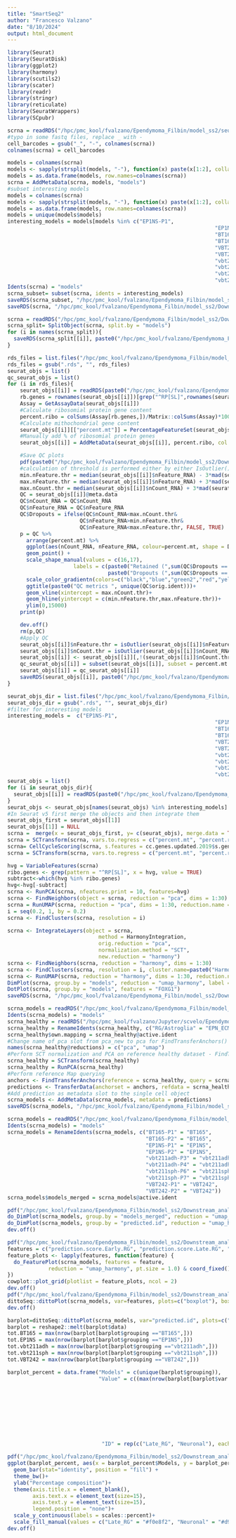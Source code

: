 ```yaml
---
title: "SmartSeq2"
author: "Francesco Valzano"
date: "8/10/2024"
output: html_document
---
```

```r
library(Seurat)
library(SeuratDisk)
library(ggplot2)
library(harmony)
library(scutils2)
library(scater)
library(readr)
library(stringr)
library(reticulate)
library(SeuratWrappers)
library(SCpubr)
```
```r
scrna = readRDS("/hpc/pmc_kool/fvalzano/Ependymoma_Filbin/model_ss2/seurat_merged.rds")
#typo in some fastq files, replace _ with -
cell_barcodes = gsub("_", "-", colnames(scrna))
colnames(scrna) = cell_barcodes
```
```r
models = colnames(scrna)
models <- sapply(strsplit(models, "-"), function(x) paste(x[1:2], collapse = "-"))
models = as.data.frame(models, row.names=colnames(scrna))
scrna = AddMetaData(scrna, models, "models")
#subset interesting models
models = colnames(scrna)
models <- sapply(strsplit(models, "-"), function(x) paste(x[1:2], collapse = "-"))
models = as.data.frame(models, row.names=colnames(scrna))
models = unique(models$models)
interesting_models = models[models %in% c("EP1NS-P1",
                                                                  "EP1NS-P2",
                                                                  "BT165-P1",
                                                                  "BT165-P2",
                                                                  "VBT242-P1",
                                                                  "VBT242-P2",
                                                                  "vbt211sph-P6",
                                                                  "vbt211sph-P7",
                                                                  "vbt211adh-P3",
                                                                  "vbt211adh-P4")]
Idents(scrna) = "models"
scrna_subset= subset(scrna, idents = interesting_models)
saveRDS(scrna_subset, "/hpc/pmc_kool/fvalzano/Ependymoma_Filbin/model_ss2/Downstream_analysis/seurat_objs/Seurat_interesting_models.rds")
saveRDS(scrna, "/hpc/pmc_kool/fvalzano/Ependymoma_Filbin/model_ss2/Downstream_analysis/seurat_objs/Seurat_all_models.rds")

```

```r
scrna = readRDS("/hpc/pmc_kool/fvalzano/Ependymoma_Filbin/model_ss2/Downstream_analysis/seurat_objs/Seurat_all_models.rds")
scrna_split= SplitObject(scrna, split.by = "models")
for (i in names(scrna_split)){
  saveRDS(scrna_split[[i]], paste0("/hpc/pmc_kool/fvalzano/Ependymoma_Filbin/model_ss2/Downstream_analysis/seurat_objs/Single_plates/", i, ".rds"))
}
```
```r
rds_files = list.files("/hpc/pmc_kool/fvalzano/Ependymoma_Filbin/model_ss2/Downstream_analysis/seurat_objs/Single_plates")
rds_files = gsub(".rds", "", rds_files)
seurat_objs = list()
qc_seurat_objs = list()
for (i in rds_files){
    seurat_objs[[i]] = readRDS(paste0("/hpc/pmc_kool/fvalzano/Ependymoma_Filbin/model_ss2/Downstream_analysis/seurat_objs/Single_plates/", i, ".rds"))
    rb.genes = rownames(seurat_objs[[i]])[grep("^RP[SL]",rownames(seurat_objs[[i]]))] 
    Assay = GetAssayData(seurat_objs[[i]])
    #Calculate ribosomial protein gene content
    percent.ribo = colSums(Assay[rb.genes,])/Matrix::colSums(Assay)*100 
    #Calculate mithochondrial gene content
    seurat_objs[[i]][["percent.mt"]] = PercentageFeatureSet(seurat_objs[[i]], pattern = "^MT-") 
    #Manually add % of ribosomial protein genes
    seurat_objs[[i]] = AddMetaData(seurat_objs[[i]], percent.ribo, col.name = "percent.ribo") 

    #Save QC plots
    pdf(paste0("/hpc/pmc_kool/fvalzano/Ependymoma_Filbin/model_ss2/Downstream_analysis/QC_", i, ".pdf"), width=5, height=5)
    #calculation of threshold is performed either by either IsOutlier() function or via expliciting the formula - results are the same
    min.nFeature.thr = median(seurat_objs[[i]]$nFeature_RNA) - 3*mad(seurat_objs[[i]]$nFeature_RNA)
    max.nFeature.thr = median(seurat_objs[[i]]$nFeature_RNA) + 3*mad(seurat_objs[[i]]$nFeature_RNA)
    max.nCount.thr = median(seurat_objs[[i]]$nCount_RNA) + 3*mad(seurat_objs[[i]]$nCount_RNA)
    QC = seurat_objs[[i]]@meta.data
    QC$nCount_RNA = QC$nCount_RNA
    QC$nFeature_RNA = QC$nFeature_RNA
    QC$Dropouts = ifelse(QC$nCount_RNA<max.nCount.thr&
                       QC$nFeature_RNA>min.nFeature.thr&
                       QC$nFeature_RNA<max.nFeature.thr, FALSE, TRUE)
    p = QC %>%
      arrange(percent.mt) %>%
      ggplot(aes(nCount_RNA, nFeature_RNA, colour=percent.mt, shape = Dropouts)) + 
      geom_point() + 
      scale_shape_manual(values = c(16,17), 
                     labels = c(paste0("Retained (",sum(QC$Dropouts == FALSE), " cells)"),
                                paste0("Dropouts (",sum(QC$Dropouts == TRUE), " cells)"))) +
      scale_color_gradientn(colors=c("black","blue","green2","red","yellow")) +
      ggtitle(paste0("QC metrics ", unique(QC$orig.ident)))+
      geom_vline(xintercept = max.nCount.thr)+
      geom_hline(yintercept = c(min.nFeature.thr,max.nFeature.thr))+
      ylim(0,15000)
    print(p)

    dev.off()
    rm(p,QC)
    #Apply QC
    seurat_objs[[i]]$nFeature.thr = isOutlier(seurat_objs[[i]]$nFeature_RNA, nmads=3, type="both", log=FALSE)
    seurat_objs[[i]]$nCount.thr = isOutlier(seurat_objs[[i]]$nCount_RNA, nmads=3, type="higher", log=FALSE)
    seurat_objs[[i]] <- seurat_objs[[i]][,!(seurat_objs[[i]]$nCount.thr |  seurat_objs[[i]]$nFeature.thr)]
    qc_seurat_objs[[i]] = subset(seurat_objs[[i]], subset = percent.mt <5)
    seurat_objs[[i]] = qc_seurat_objs[[i]]
    saveRDS(seurat_objs[[i]], paste0("/hpc/pmc_kool/fvalzano/Ependymoma_Filbin/model_ss2/Downstream_analysis/seurat_objs/Single_plates_afterQC/", i, ".rds"))
}
```
```r
seurat_objs_dir = list.files("/hpc/pmc_kool/fvalzano/Ependymoma_Filbin/model_ss2/Downstream_analysis/seurat_objs/Single_plates_afterQC/")
seurat_objs_dir = gsub(".rds", "", seurat_objs_dir)
#filter for interesting models
interesting_models =  c("EP1NS-P1",
                                                                  "EP1NS-P2",
                                                                  "BT165-P1",
                                                                  "BT165-P2",
                                                                  "VBT242-P1",
                                                                  "VBT242-P2",
                                                                  "vbt211sph-P6",
                                                                  "vbt211sph-P7",
                                                                  "vbt211adh-P3",
                                                                  "vbt211adh-P4")
seurat_objs = list()
for (i in seurat_objs_dir){
  seurat_objs[[i]] = readRDS(paste0("/hpc/pmc_kool/fvalzano/Ependymoma_Filbin/model_ss2/Downstream_analysis/seurat_objs/Single_plates_afterQC/", i, ".rds"))
}
seurat_objs <- seurat_objs[names(seurat_objs) %in% interesting_models]
#In Seurat v5 first merge the objects and then integrate them
seurat_objs_first = seurat_objs[[1]]
seurat_objs[[1]] = NULL
scrna =  merge(x = seurat_objs_first, y= c(seurat_objs), merge.data = TRUE, project = "SmartSeq2") 
scrna = SCTransform(scrna, vars.to.regress = c("percent.mt", "percent.ribo"), vst.flavor = "v2", assay = "RNA")
scrna= CellCycleScoring(scrna, s.features = cc.genes.updated.2019$s.genes, g2m.features = cc.genes.updated.2019$g2m.genes, assay = 'SCT')
scrna = SCTransform(scrna, vars.to.regress = c("percent.mt", "percent.ribo", 'S.Score', 'G2M.Score'), vst.flavor = "v2", assay = "RNA")
```
```r
hvg = VariableFeatures(scrna)
ribo.genes <- grep(pattern = "^RP[SL]", x = hvg, value = TRUE)
subtract<-which(hvg %in% ribo.genes)
hvg<-hvg[-subtract]
scrna <- RunPCA(scrna, nfeatures.print = 10, features=hvg)
scrna <- FindNeighbors(object = scrna, reduction = "pca", dims = 1:30)
scrna = RunUMAP(scrna, reduction = "pca", dims = 1:30, reduction.name = "umap")
i = seq(0.2, 1, by = 0.2)
scrna <- FindClusters(scrna, resolution = i)
```
```r
scrna <- IntegrateLayers(object = scrna, 
                             method = HarmonyIntegration,
                             orig.reduction = "pca", 
                             normalization.method = "SCT", 
                             new.reduction = "harmony")
scrna <- FindNeighbors(scrna, reduction = "harmony", dims = 1:30)
scrna <- FindClusters(scrna, resolution = i, cluster.name=paste0("Harmony_SCT_",i))
scrna <- RunUMAP(scrna, reduction = "harmony", dims = 1:30, reduction.name = "umap_harmony")
DimPlot(scrna, group.by = "models", reduction = "umap_harmony", label = T, pt.size = 1.2) + DimPlot(scrna, group.by = "Harmony_SCT_0.4", reduction = "umap_harmony", label = T, pt=1.2)
DotPlot(scrna, group.by = "models", features = "FOXG1")
saveRDS(scrna, "/hpc/pmc_kool/fvalzano/Ependymoma_Filbin/model_ss2/Downstream_analysis/seurat_objs/Seurat_post_integration.rds")
```
```r
scrna_models = readRDS("/hpc/pmc_kool/fvalzano/Ependymoma_Filbin/model_ss2/Downstream_analysis/seurat_objs/Seurat_post_integration.rds")
Idents(scrna_models) = "models"
scrna_healthy = readRDS("/hpc/pmc_kool/fvalzano/Jupyter/scvelo/Ependymoma/rds files/LX_healthy_final.rds")
scrna_healthy = RenameIdents(scrna_healthy, c("RG/Astroglia" = "EPN_ECM"))
scrna_healthy$own.mapping = scrna_healthy@active.ident
#Change name of pca slot from pca_new to pca for FindTransferAnchors()
names(scrna_healthy@reductions) = c("pca", "umap")
#Perform SCT normalization and PCA on reference healthy dataset - FindTransferAnchors() works only on embeddings calculated from the same type of normalization
scrna_healthy = SCTransform(scrna_healthy)
scrna_healthy = RunPCA(scrna_healthy)
#Perform reference Map querying
anchors <- FindTransferAnchors(reference = scrna_healthy, query = scrna_models, dims = 1:30, reference.reduction = "pca", normalization.method="SCT")
predictions <- TransferData(anchorset = anchors, refdata = scrna_healthy$own.mapping, dims = 1:30)
#Add prediction as metadata slot to the single cell object
scrna_models <- AddMetaData(scrna_models, metadata = predictions)
saveRDS(scrna_models, "/hpc/pmc_kool/fvalzano/Ependymoma_Filbin/model_ss2/Downstream_analysis/seurat_objs/Seurat_post_reference_mapping.rds")
```

```r
scrna_models = readRDS("/hpc/pmc_kool/fvalzano/Ependymoma_Filbin/model_ss2/Downstream_analysis/seurat_objs/Seurat_post_reference_mapping.rds")
Idents(scrna_models) = "models"
scrna_models = RenameIdents(scrna_models, c("BT165-P1" = "BT165",
                                            "BT165-P2" = "BT165",
                                            "EP1NS-P1" = "EP1NS",
                                            "EP1NS-P2" = "EP1NS",
                                            "vbt211adh-P3" = "vbt211adh",
                                            "vbt211adh-P4" = "vbt211adh",
                                            "vbt211sph-P6" = "vbt211sph",
                                            "vbt211sph-P7" = "vbt211sph",
                                            "VBT242-P1" = "VBT242",
                                            "VBT242-P2" = "VBT242"))
scrna_models$models_merged = scrna_models@active.ident

pdf("/hpc/pmc_kool/fvalzano/Ependymoma_Filbin/model_ss2/Downstream_analysis/Plots/DimPlot_models.pdf")
do_DimPlot(scrna_models, group.by = "models_merged", reduction = "umap_harmony", pt.size = 1.0) & coord_fixed()
do_DimPlot(scrna_models, group.by = "predicted.id", reduction = "umap_harmony", pt.size = 1.0, color = c("Late RG" = "#f0e8f2", "Neuronal" = "#d9a27a")) & coord_fixed()
dev.off()

pdf("/hpc/pmc_kool/fvalzano/Ependymoma_Filbin/model_ss2/Downstream_analysis/Plots/FeaturePlot_predicted_id.pdf", width = 10)
features = c("prediction.score.Early.RG", "prediction.score.Late.RG", "prediction.score.EPN_ECM", "prediction.score.Neuronal")
feature_plots <- lapply(features, function(feature) {
  do_FeaturePlot(scrna_models, features = feature, 
             reduction = "umap_harmony", pt.size = 1.0) & coord_fixed()
})
cowplot::plot_grid(plotlist = feature_plots, ncol = 2)
dev.off()
pdf("/hpc/pmc_kool/fvalzano/Ependymoma_Filbin/model_ss2/Downstream_analysis/Plots/BoxPlots_predicted_id.pdf", width = 10, height = 5)
dittoSeq::dittoPlot(scrna_models, var=features, plots=c("boxplot"), boxplot.width=0.75,group.by = "models_merged", split.ncol=4)
dev.off()

barplot=dittoSeq::dittoPlot(scrna_models, var="predicted.id", plots=c("boxplot"), boxplot.width=0.75,group.by = "models_merged", split.ncol=4)
barplot = reshape2::melt(barplot$data)
tot.BT165 = max(nrow(barplot[barplot$grouping =="BT165",]))
tot.EP1NS = max(nrow(barplot[barplot$grouping =="EP1NS",]))
tot.vbt211adh = max(nrow(barplot[barplot$grouping =="vbt211adh",]))
tot.vbt211sph = max(nrow(barplot[barplot$grouping =="vbt211sph",]))
tot.VBT242 = max(nrow(barplot[barplot$grouping =="VBT242",]))

barplot_percent = data.frame("Models" = c(unique(barplot$grouping)), 
                             "Value" = c((max(nrow(barplot[barplot$var.data == "Late RG" & barplot$grouping == "BT165",]))/tot.BT165)*100,
                                                                                  (max(nrow(barplot[barplot$var.data == "Late RG" & barplot$grouping == "EP1NS",]))/tot.EP1NS)*100,
                                                                                  (max(nrow(barplot[barplot$var.data == "Late RG" & barplot$grouping == "vbt211adh",]))/tot.vbt211adh)*100,
                                                                                  (max(nrow(barplot[barplot$var.data == "Late RG" & barplot$grouping == "vbt211sph",]))/tot.vbt211sph)*100,
                                                                                  (max(nrow(barplot[barplot$var.data == "Late RG" & barplot$grouping == "VBT242",]))/tot.VBT242)*100,
                                                                                  (max(nrow(barplot[barplot$var.data == "Neuronal" & barplot$grouping == "BT165",]))/tot.BT165)*100,
                                                                                  (max(nrow(barplot[barplot$var.data == "Neuronal" & barplot$grouping == "EP1NS",]))/tot.EP1NS)*100,
                                                                                  (max(nrow(barplot[barplot$var.data == "Neuronal" & barplot$grouping == "vbt211adh",]))/tot.vbt211adh)*100,
                                                                                  (max(nrow(barplot[barplot$var.data == "Neuronal" & barplot$grouping == "vbt211sph",]))/tot.vbt211sph)*100,
                                                                                  (max(nrow(barplot[barplot$var.data == "Neuronal" & barplot$grouping == "VBT242",]))/tot.VBT242)*100),
                              "ID" = rep(c("Late_RG", "Neuronal"), each = 5))

pdf("/hpc/pmc_kool/fvalzano/Ependymoma_Filbin/model_ss2/Downstream_analysis/Plots/Barplot_predicted_id.pdf", width = 10, height = 5)
ggplot(barplot_percent, aes(x = barplot_percent$Models, y = barplot_percent$Value, fill = barplot_percent$ID))+
  geom_bar(stat="identity", position = "fill") +
  theme_bw()+
  ylab("Percentage composition")+
  theme(axis.title.x = element_blank(),
        axis.text.x = element_text(size=15),
        axis.text.y = element_text(size=15),
        legend.position = "none")+
  scale_y_continuous(labels = scales::percent)+
  scale_fill_manual(values = c("Late_RG" = "#f0e8f2", "Neuronal" = "#d9a27a"))
dev.off()
```